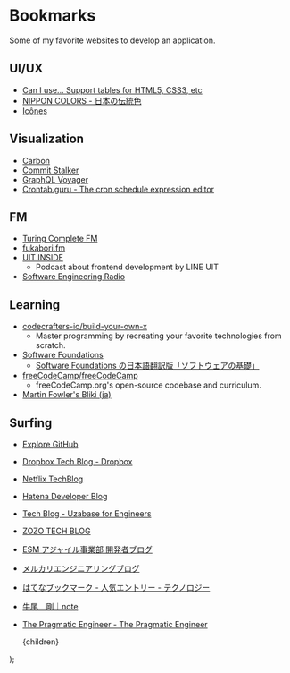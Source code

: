 
# Bookmarks

Some of my favorite websites to develop an application.

## UI/UX

- [Can I use... Support tables for HTML5, CSS3, etc](https://caniuse.com/)
- [NIPPON COLORS - 日本の伝統色](https://nipponcolors.com/)
- [Icônes](https://icones.js.org/)

## Visualization

- [Carbon](https://carbon.now.sh/)
- [Commit Stalker](https://9sako6.github.io/commit-stalker/)
- [GraphQL Voyager](https://apis.guru/graphql-voyager/)
- [Crontab.guru - The cron schedule expression editor](https://crontab.guru/)

## FM

- [Turing Complete FM](https://turingcomplete.fm/)
- [fukabori.fm](https://fukabori.fm/)
- [UIT INSIDE](https://uit-inside.linecorp.com/)
  - Podcast about frontend development by LINE UIT
- [Software Engineering Radio](https://www.se-radio.net/)

## Learning

- [codecrafters-io/build-your-own-x](https://github.com/codecrafters-io/build-your-own-x)
  - Master programming by recreating your favorite technologies from scratch.
- [Software Foundations](https://softwarefoundations.cis.upenn.edu/)
  - [Software Foundations の日本語翻訳版「ソフトウェアの基礎」](https://www.chiguri.info/sfja/)
- [freeCodeCamp/freeCodeCamp](https://github.com/freeCodeCamp/freeCodeCamp)
  - freeCodeCamp.org's open-source codebase and curriculum.
- [Martin Fowler's Bliki (ja)](https://bliki-ja.github.io/)

## Surfing

- [Explore GitHub](https://github.com/explore)
- [Dropbox Tech Blog - Dropbox](https://dropbox.tech/)
- [Netflix TechBlog](https://netflixtechblog.com/)
- [Hatena Developer Blog](https://developer.hatenastaff.com/)
- [Tech Blog - Uzabase for Engineers](https://tech.uzabase.com/archive/category/blog)
- [ZOZO TECH BLOG](https://techblog.zozo.com/)
- [ESM アジャイル事業部 開発者ブログ](https://blog.agile.esm.co.jp/)
- [メルカリエンジニアリングブログ](https://engineering.mercari.com/blog/)
- [はてなブックマーク - 人気エントリー - テクノロジー](https://b.hatena.ne.jp/hotentry/it)
- [牛尾　剛｜note](https://note.com/simplearchitect)
- [The Pragmatic Engineer - The Pragmatic Engineer](https://blog.pragmaticengineer.com/)

  <Layout>
    <MarkdownWrapper>{children}</MarkdownWrapper>
    <div style={{ margin: "100px" }} />
    <ShareButtons
      title={`9sako6's bookmarks`}
      url={`${process.env.siteUrl}/bookmarks`}
    />
  </Layout>
);
